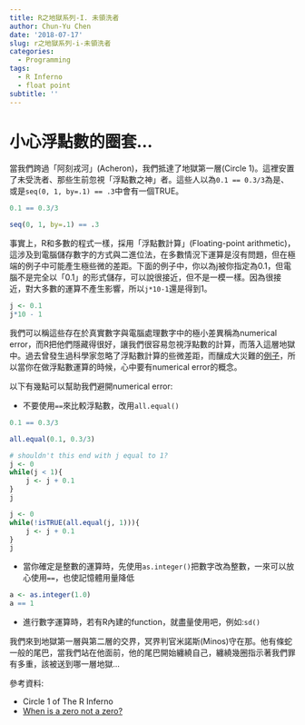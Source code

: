 ```yaml
---
title: R之地獄系列-I. 未領洗者
author: Chun-Yu Chen
date: '2018-07-17'
slug: r之地獄系列-i-未領洗者
categories:
  - Programming
tags:
  - R Inferno
  - float point
subtitle: ''
---
```

# 小心浮點數的圈套...

當我們跨過「阿刻戎河」(Acheron)，我們抵達了地獄第一層(Circle 1)。這裡安置了未受洗者、那些生前忽視「浮點數之神」者。這些人以為`0.1 == 0.3/3`為是、或是`seq(0, 1, by=.1) == .3`中會有一個TRUE。

```r
0.1 == 0.3/3
```

```r
seq(0, 1, by=.1) == .3
```

事實上，R和多數的程式一樣，採用「浮點數計算」(Floating-point arithmetic)，這涉及到電腦儲存數字的方式與二進位法，在多數情況下運算是沒有問題，但在極端的例子中可能產生極些微的差距。下面的例子中，你以為j被你指定為0.1，但電腦不是完全以「0.1」的形式儲存，可以說很接近，但不是一模一樣。因為很接近，對大多數的運算不產生影響，所以`j*10-1`還是得到1。

```r
j <- 0.1
j*10 - 1
```

我們可以稱這些存在於真實數字與電腦處理數字中的極小差異稱為numerical error，而R把他們隱藏得很好，讓我們很容易忽視浮點數的計算，而落入這層地獄中。過去曾發生過科學家忽略了浮點數計算的些微差距，而釀成大災難的[例子](https://www.techradar.com/news/computing/why-computers-suck-at-maths-644771/3)，所以當你在做浮點數運算的時候，心中要有numerical error的概念。

以下有幾點可以幫助我們避開numerical error:

- 不要使用`==`來比較浮點數，改用`all.equal()`

```r
0.1 == 0.3/3
```

```r
all.equal(0.1, 0.3/3)
```

```r
# shouldn't this end with j equal to 1?
j <- 0
while(j < 1){
    j <- j + 0.1
}
j
```

```r
j <- 0
while(!isTRUE(all.equal(j, 1))){
    j <- j + 0.1
}
j
```

- 當你確定是整數的運算時，先使用`as.integer()`把數字改為整數，一來可以放心使用`==`，也使記憶體用量降低

```r
a <- as.integer(1.0)
a == 1
```

- 進行數字運算時，若有R內建的function，就盡量使用吧，例如:`sd()`

我們來到地獄第一層與第二層的交界，冥界判官米諾斯(Minos)守在那。他有條蛇一般的尾巴，當我們站在他面前，他的尾巴開始纏繞自己，纏繞幾圈指示著我們罪有多重，該被送到哪一層地獄...

參考資料:

- Circle 1 of The R Inferno
- [When is a zero not a zero?](http://blog.revolutionanalytics.com/2009/03/when-is-a-zero-not-a-zero.html)